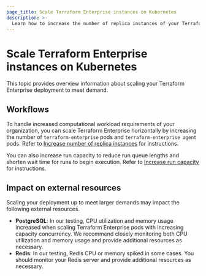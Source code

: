 ```yaml
---
page_title: Scale Terraform Enterprise instances on Kubernetes
description: >-
  Learn how to increase the number of replica instances of your Terraform Enterprise deployment on Kubernetes to scale up Terraform activities.   
---
```


# Scale Terraform Enterprise instances on Kubernetes

This topic provides overview information about scaling your Terraform Enterprise deployment to meet demand.

## Workflows

To handle increased computational workload requirements of your organization, you can scale Terraform Enterprise horizontally by increasing the number of `terraform-enterprise` pods and `terraform-enterprise agent` pods. Refer to [Increase number of replica instances](/terraform/enterprise/deploy/kubernetes/scale/replicas) for instructions.

You can also increase run capacity to reduce run queue lengths and shorten wait time for runs to begin execution. Refer to [Increase run capacity](/terraform/enterprise/deploy/kubernetes/scale/run-capacity) for instructions.

## Impact on external resources

Scaling your deployment up to meet larger demands may impact the following external resources.

- **PostgreSQL**: In our testing, CPU utilization and memory usage increased when scaling Terraform Enterprise pods with increasing capacity concurrency. We recommend closely monitoring both CPU utilization and memory usage and provide additional resources as necessary.
- **Redis**: In our testing, Redis CPU or memory spiked in some cases. You should monitor your Redis server and provide additional resources as necessary.

